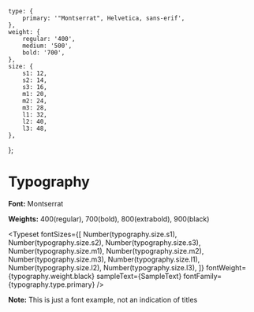 
<Meta title="Typography" />

	type: {
		primary: '"Montserrat", Helvetica, sans-erif',
	},
	weight: {
		regular: '400',
		medium: '500',
		bold: '700',
	},
	size: {
		s1: 12,
		s2: 14,
		s3: 16,
		m1: 20,
		m2: 24,
		m3: 28,
		l1: 32,
		l2: 40,
		l3: 48,
	},
};


# Typography

**Font:** Montserrat

**Weights:** 400(regular), 700(bold), 800(extrabold), 900(black)


<Typeset
fontSizes={[
		Number(typography.size.s1),
		Number(typography.size.s2),
		Number(typography.size.s3),
		Number(typography.size.m1),
		Number(typography.size.m2),
		Number(typography.size.m3),
		Number(typography.size.l1),
		Number(typography.size.l2),
		Number(typography.size.l3),
]}
fontWeight={typography.weight.black}
sampleText={SampleText}
fontFamily={typography.type.primary}
/>

**Note:**
This is just a font example, not an indication of titles
